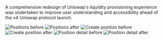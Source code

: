 A comprehensive redesign of Uniswap's liquidity provisioning experience was undertaken to improve user understanding and accessibility ahead of the v4 Uniswap protocol launch.

![Positions before](/projects/lp-redesign/positions-before.png)
![Positions after](/projects/lp-redesign/positions-after.png)
![Create position before](/projects/lp-redesign/create-position-before.png)
![Create position after](/projects/lp-redesign/create-position-after.png)
![Position detail before](/projects/lp-redesign/position-detail-before.png)
![Position detail after](/projects/lp-redesign/position-detail-after.png)
